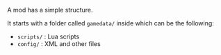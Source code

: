 
A mod has a simple structure. 

It starts with a folder called `gamedata/` inside which can be the following:

- `scripts/` : Lua scripts
- `config/` : XML and other files